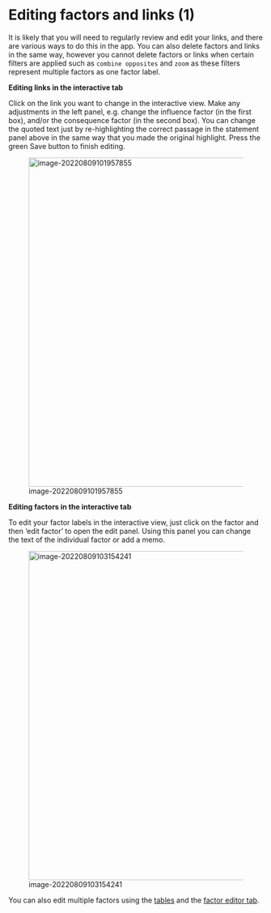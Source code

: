 # Editing factors and links (1){#xedit-factor-and-links1}

It is likely that you will need to regularly review and edit your links, and there are various ways to do this in the app. You can also delete factors and links in the same way, however you cannot delete factors or links when certain filters are applied such as `combine opposites` and `zoom` as these filters represent multiple factors as one factor label.

**Editing links in the interactive tab**

Click on the link you want to change in the interactive view. Make any adjustments in the left panel, e.g. change the influence factor (in the first box), and/or the consequence factor (in the second box). You can change the quoted text just by re-highlighting the correct passage in the statement panel above in the same way that you made the original highlight. Press the green Save button to finish editing.

![image-20220809101957855](_assets/image-20220809101957855.png){width=650}



**Editing factors in the interactive tab**

To edit your factor labels in the interactive view, just click on the factor and then ‘edit factor’ to open the edit panel. Using this panel you can change the text of the individual factor or add a memo.

![image-20220809103154241](_assets/image-20220809103154241.png){width=650}



You can also edit multiple factors using the [tables](#xedit-factor-and-links1) and the [factor editor tab](#xfactor-editor).
